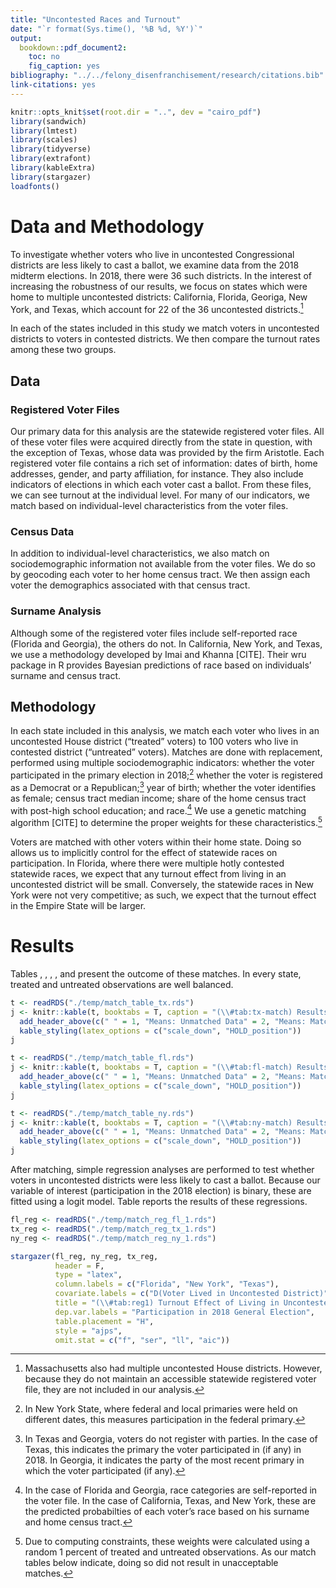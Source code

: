 ```yaml
---
title: "Uncontested Races and Turnout"
date: "`r format(Sys.time(), '%B %d, %Y')`"
output:
  bookdown::pdf_document2:
    toc: no
    fig_caption: yes
bibliography: "../../felony_disenfranchisement/research/citations.bib"
link-citations: yes
---
```

```r
knitr::opts_knit$set(root.dir = "..", dev = "cairo_pdf")
library(sandwich)
library(lmtest)
library(scales)
library(tidyverse)
library(extrafont)
library(kableExtra)
library(stargazer)
loadfonts()

```

# Data and Methodology {-}
To investigate whether voters who live in uncontested Congressional districts are less likely to cast a ballot, we examine data from the 2018 midterm elections. In 2018, there were 36 such districts. In the interest of increasing the robustness of our results, we focus on states which were home to multiple uncontested districts: California, Florida, Georiga, New York, and Texas, which account for 22 of the 36 uncontested districts.^[Massachusetts also had multiple uncontested House districts. However, because they do not maintain an accessible statewide registered voter file, they are not included in our analysis.]

In each of the states included in this study we match voters in uncontested districts to voters in contested districts. We then compare the turnout rates among these two groups.

## Data {-}

### Registered Voter Files {-}
Our primary data for this analysis are the statewide registered voter files. All of these voter files were acquired directly from the state in question, with the exception of Texas, whose data was provided by the firm Aristotle. Each registered voter file contains a rich set of information: dates of birth, home addresses, gender, and party affiliation, for instance. They also include indicators of elections in which each voter cast a ballot. From these files, we can see turnout at the individual level. For many of our indicators, we match based on individual-level characteristics from the voter files.

### Census Data {-}
In addition to individual-level characteristics, we also match on sociodemographic information not available from the voter files. We do so by geocoding each voter to her home census tract. We then assign each voter the demographics associated with that census tract.

### Surname Analysis {-}
Although some of the registered voter files include self-reported race (Florida and Georgia), the others do not. In California, New York, and Texas, we use a methodology developed by Imai and Khanna [CITE]. Their wru package in R provides Bayesian predictions of race based on individuals' surname and census tract.

## Methodology {-}
In each state included in this analysis, we match each voter who lives in an uncontested House district ("treated" voters) to 100 voters who live in contested district ("untreated" voters). Matches are done with replacement, performed using multiple sociodemographic indicators: whether the voter participated in the primary election in 2018;^[In New York State, where federal and local primaries were held on different dates, this measures participation in the federal primary.] whether the voter is registered as a Democrat or a Republican;^[In Texas and Georgia, voters do not register with parties. In the case of Texas, this indicates the primary the voter participated in (if any) in 2018. In Georgia, it indicates the party of the most recent primary in which the voter participated (if any).] year of birth; whether the voter identifies as female; census tract median income; share of the home census tract with post-high school education; and race.^[In the case of Florida and Georgia, race categories are self-reported in the voter file. In the case of California, Texas, and New York, these are the predicted probabilties of each voter's race based on his surname and home census tract.] We use a genetic matching algorithm [CITE] to determine the proper weights for these characteristics.^[Due to computing constraints, these weights were calculated using a random 1 percent of treated and untreated observations. As our match tables below indicate, doing so did not result in unacceptable matches.]

Voters are matched with other voters within their home state. Doing so allows us to implicitly control for the effect of statewide races on participation. In Florida, where there were multiple hotly contested statewide races, we expect that any turnout effect from living in an uncontested district will be small. Conversely, the statewide races in New York were not very competitive; as such, we expect that the turnout effect in the Empire State will be larger.

# Results {-}

Tables \ref{tab:tx-match}, \ref{tab:fl-match}, \ref{tab:ny-match}, \ref{tab:ga-match}, and \ref{tab:ca-match} present the outcome of these matches. In every state, treated and untreated observations are well balanced.

```r
t <- readRDS("./temp/match_table_tx.rds")
j <- knitr::kable(t, booktabs = T, caption = "(\\#tab:tx-match) Results of Texas Matching", linesep = "") %>% 
  add_header_above(c(" " = 1, "Means: Unmatched Data" = 2, "Means: Matched Data" = 2, "Percent Improvement" = 4), align = "c") %>% 
  kable_styling(latex_options = c("scale_down", "HOLD_position"))
j
```


```r
t <- readRDS("./temp/match_table_fl.rds")
j <- knitr::kable(t, booktabs = T, caption = "(\\#tab:fl-match) Results of Florida Matching", linesep = "") %>% 
  add_header_above(c(" " = 1, "Means: Unmatched Data" = 2, "Means: Matched Data" = 2, "Percent Improvement" = 4), align = "c") %>% 
  kable_styling(latex_options = c("scale_down", "HOLD_position"))
j
```


```r
t <- readRDS("./temp/match_table_ny.rds")
j <- knitr::kable(t, booktabs = T, caption = "(\\#tab:ny-match) Results of New York Matching", linesep = "") %>% 
  add_header_above(c(" " = 1, "Means: Unmatched Data" = 2, "Means: Matched Data" = 2, "Percent Improvement" = 4), align = "c") %>% 
  kable_styling(latex_options = c("scale_down", "HOLD_position"))
j
```
After matching, simple regression analyses are performed to test whether voters in uncontested districts were less likely to cast a ballot. Because our variable of interest (participation in the 2018 election) is binary, these are fitted using a logit model. Table \ref{tab:reg1} reports the results of these regressions.
```r
fl_reg <- readRDS("./temp/match_reg_fl_1.rds")
tx_reg <- readRDS("./temp/match_reg_tx_1.rds")
ny_reg <- readRDS("./temp/match_reg_ny_1.rds")

stargazer(fl_reg, ny_reg, tx_reg,
          header = F,
          type = "latex",
          column.labels = c("Florida", "New York", "Texas"),
          covariate.labels = c("D(Voter Lived in Uncontested District)"),
          title = "(\\#tab:reg1) Turnout Effect of Living in Uncontested District",
          dep.var.labels = "Participation in 2018 General Election",
          table.placement = "H",
          style = "ajps",
          omit.stat = c("f", "ser", "ll", "aic"))
```